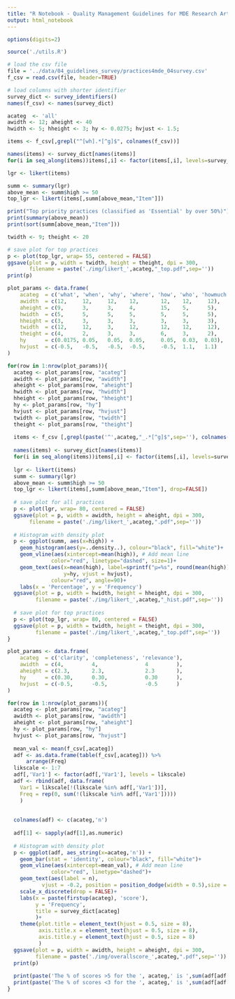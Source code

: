 ```yaml
---
title: "R Notebook - Quality Management Guidelines for MDE Research Artifacts"
output: html_notebook
---
```


<!-- This is an [R Markdown](http://rmarkdown.rstudio.com) Notebook. When you execute code within the notebook, the results appear beneath the code.  -->

<!-- Try executing this chunk by clicking the *Run* button within the chunk or by placing your cursor inside it and pressing *Ctrl+Shift+Enter*.  -->

```r
options(digits=2)

source('./utils.R')

# load the csv file
file = '../data/04_guidelines_survey/practices4mde_04survey.csv'
f_csv = read.csv(file, header=TRUE)

# load columns with shorter identifier
survey_dict <- survey_identifiers()
names(f_csv) <- names(survey_dict)

```

```r
acateg  <- 'all'
awidth <- 12; aheight <- 40
hwidth <- 5; hheight <- 3; hy <- 0.0275; hvjust <- 1.5;

items <- f_csv[,grepl("^[wh].*[^g]$", colnames(f_csv))]

names(items) <- survey_dict[names(items)]
for(i in seq_along(items))items[,i] <- factor(items[,i], levels=survey_levels)

lgr <- likert(items)

summ <- summary(lgr)
above_mean <- summ$high >= 50
top_lgr <- likert(items[,summ[above_mean,"Item"]])

```

```r
print("Top priority practices (classified as 'Essential' by over 50%)")
print(summary(above_mean))
print(sort(summ[above_mean,"Item"]))
```

```r
twidth <- 9; theight <- 20

# save plot for top practices
p <- plot(top_lgr, wrap= 55, centered = FALSE)
ggsave(plot = p, width = twidth, height = theight, dpi = 300,
       filename = paste('./img/likert_',acateg,"_top.pdf",sep=''))
print(p)
```


```r
plot_params <- data.frame(
    acateg  = c('what', 'when', 'why', 'where', 'how', 'who', 'howmuch'),
    awidth  = c(12,     12,     12,    12,       12,    12,     12),
    aheight = c(9,      3,      3,     4,        15,    5,      5),
    hwidth  = c(5,      5,      5,     5,        5,     5,      5),
    hheight = c(3,      3,      3,     3,        3,     3,      3),
    twidth  = c(12,     12,     3,     12,       12,    12,     12),
    theight = c(4,      2,      3,     3,        6,     3,      2),
    hy      = c(0.0175, 0.05,   0.05,  0.05,     0.05,  0.03,  0.03),
    hvjust  = c(-0.5,   -0.5,   -0.5,  -0.5,     -0.5,  1.1,   1.1)
)

for(row in 1:nrow(plot_params)){
  acateg <- plot_params[row, "acateg"]
  awidth <- plot_params[row, "awidth"]
  aheight <- plot_params[row, "aheight"]
  hwidth <- plot_params[row, "hwidth"]
  hheight <- plot_params[row, "hheight"]
  hy <- plot_params[row, "hy"]
  hvjust <- plot_params[row, "hvjust"]
  twidth <- plot_params[row, "twidth"]
  theight <- plot_params[row, "theight"]
  
  items <- f_csv [,grepl(paste('^',acateg,"_.*[^g]$",sep=''), colnames(f_csv))]
  
  names(items) <- survey_dict[names(items)]
  for(i in seq_along(items))items[,i] <- factor(items[,i], levels=survey_levels)
  
  lgr <- likert(items)
  summ <- summary(lgr)
  above_mean <- summ$high >= 50
  top_lgr <- likert(items[,summ[above_mean,"Item"], drop=FALSE])
  
  # save plot for all practices
  p <- plot(lgr, wrap= 80, centered = FALSE)
  ggsave(plot = p, width = awidth, height = aheight, dpi = 300, 
       filename = paste('./img/likert_',acateg,".pdf",sep=''))
  
  # Histogram with density plot
  p <- ggplot(summ, aes(x=high)) +
    geom_histogram(aes(y=..density..), colour="black", fill="white")+
    geom_vline(aes(xintercept=mean(high)), # Add mean line
              color="red", linetype="dashed", size=1)+
    geom_text(aes(x=mean(high), label=sprintf("μ=%s", round(mean(high))),
                  y=hy, vjust = hvjust),
              colour="red", angle=90)+
    labs(x = 'Percentage', y = 'Frequency')
  ggsave(plot = p, width = hwidth, height = hheight, dpi = 300,
         filename = paste('./img/likert_',acateg,"_hist.pdf",sep=''))
  
  # save plot for top practices
  p <- plot(top_lgr, wrap= 80, centered = FALSE)
  ggsave(plot = p, width = twidth, height = theight, dpi = 300,
         filename = paste('./img/likert_',acateg,"_top.pdf",sep=''))
}

```

```r
plot_params <- data.frame(
    acateg  = c('clarity', 'completeness', 'relevance'),
    awidth  = c(4,         4,               4         ),
    aheight = c(2.3,       2.3,             2.3       ),
    hy      = c(0.30,      0.30,            0.30      ),
    hvjust  = c(-0.5,      -0.5,            -0.5      )
)

for(row in 1:nrow(plot_params)){
  acateg <- plot_params[row, "acateg"]
  awidth <- plot_params[row, "awidth"]
  aheight <- plot_params[row, "aheight"]
  hy <- plot_params[row, "hy"]
  hvjust <- plot_params[row, "hvjust"]
  
  mean_val <- mean(f_csv[,acateg])
  adf <- as.data.frame(table(f_csv[,acateg])) %>%
      arrange(Freq)
  likscale <- 1:7
  adf[,'Var1'] <- factor(adf[,'Var1'], levels = likscale)
  adf <- rbind(adf, data.frame(
    Var1 = likscale[!(likscale %in% adf[,'Var1'])], 
    Freq = rep(0, sum(!(likscale %in% adf[,'Var1']))))
    )
  
  
  colnames(adf) <- c(acateg,'n')
  
  adf[1] <- sapply(adf[1],as.numeric)
  
  # Histogram with density plot
  p <- ggplot(adf, aes_string(x=acateg,'n')) +
    geom_bar(stat = 'identity', colour="black", fill="white")+
    geom_vline(aes(xintercept=mean_val), # Add mean line
              color="red", linetype="dashed")+
    geom_text(aes(label = n), 
           vjust = -0.2, position = position_dodge(width = 0.5),size = 2) +
    scale_x_discrete(drop = FALSE)+
    labs(x = paste(firstup(acateg), 'score'), 
         y = 'Frequency', 
         title = survey_dict[acateg]
         )+
    theme(plot.title = element_text(hjust = 0.5, size = 8),
          axis.title.x = element_text(hjust = 0.5, size = 8),
          axis.title.y = element_text(hjust = 0.5, size = 8)
          )
  ggsave(plot = p, width = awidth, height = aheight, dpi = 300,
         filename = paste('./img/overallscore_',acateg,".pdf",sep=''))
  print(p)
  
  print(paste('The % of scores >5 for the ', acateg,' is ',sum(adf[adf[1]>5,'n'])/sum(adf[,'n'])))
  print(paste('The % of scores <3 for the ', acateg,' is ',sum(adf[adf[1]<3,'n'])/sum(adf[,'n'])))
}

```